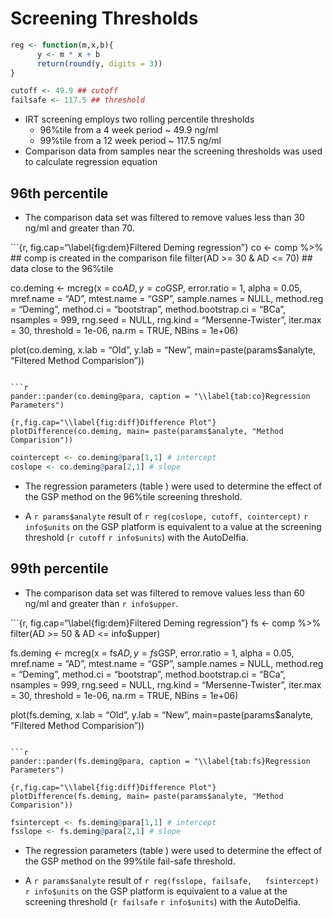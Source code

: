 # Screening Thresholds #
```r
reg <- function(m,x,b){
      y <- m * x + b
      return(round(y, digits = 3))
}

cutoff <- 49.9 ## cutoff
failsafe <- 117.5 ## threshold
```
* IRT screening employs two rolling percentile thresholds
    * 96%tile from a 4 week period ~ 49.9 ng/ml
    * 99%tile from a 12 week period ~ 117.5 ng/ml

* Comparison data from samples near the screening thresholds was used to calculate regression equation


## 96th percentile ##
* The comparison data set was filtered to remove values less than 30 ng/ml and greater than 70.

```{r, fig.cap="\\label{fig:dem}Filtered Deming regression"}
co <- comp %>% ## comp is created in the comparison file
     filter(AD >= 30 & AD <= 70)  ## data close to the 96%tile

co.deming <- mcreg(x = co$AD, y =co$GSP, error.ratio = 1, alpha = 0.05,
                     mref.name = "AD", mtest.name = "GSP", sample.names = NULL,
                     method.reg = "Deming", method.ci = "bootstrap",
                     method.bootstrap.ci = "BCa",
                     nsamples = 999, rng.seed = NULL, rng.kind = "Mersenne-Twister", iter.max = 30,
                     threshold = 1e-06, na.rm = TRUE, NBins = 1e+06)

plot(co.deming, x.lab = "Old", y.lab = "New", main=paste(params$analyte, "Filtered Method Comparision"))
```

```r
pander::pander(co.deming@para, caption = "\\label{tab:co}Regression Parameters")
```

```{r,fig.cap="\\label{fig:diff}Difference Plot"}
plotDifference(co.deming, main= paste(params$analyte, "Method Comparision"))
```

```r
cointercept <- co.deming@para[1,1] # intercept
coslope <- co.deming@para[2,1] # slope
``` 
  
* The regression parameters (table \ref{tab:co}) were used to
  determine the effect of the GSP method  on the 96%tile  screening threshold.

* A `r params$analyte` result of `r reg(coslope, cutoff, cointercept)`
  `r info$units` on the GSP platform is equivalent to a value at the
  screening threshold (`r cutoff` `r info$units`) with the AutoDelfia.
  
## 99th percentile ##

* The comparison data set was filtered to remove values less than 60 ng/ml and greater than `r info$upper`.

```{r, fig.cap="\\label{fig:dem}Filtered Deming regression"}
fs <- comp %>%
     filter(AD >= 50 & AD <= info$upper) 

fs.deming <- mcreg(x = fs$AD, y =fs$GSP, error.ratio = 1, alpha = 0.05,
                     mref.name = "AD", mtest.name = "GSP", sample.names = NULL,
                     method.reg = "Deming", method.ci = "bootstrap",
                     method.bootstrap.ci = "BCa",
                     nsamples = 999, rng.seed = NULL, rng.kind = "Mersenne-Twister", iter.max = 30,
                     threshold = 1e-06, na.rm = TRUE, NBins = 1e+06)

plot(fs.deming, x.lab = "Old", y.lab = "New", main=paste(params$analyte, "Filtered Method Comparision"))
```

```r
pander::pander(fs.deming@para, caption = "\\label{tab:fs}Regression Parameters")
```

```{r,fig.cap="\\label{fig:diff}Difference Plot"}
plotDifference(fs.deming, main= paste(params$analyte, "Method Comparision"))
```

```r
fsintercept <- fs.deming@para[1,1] # intercept
fsslope <- fs.deming@para[2,1] # slope
``` 

* The regression parameters (table \ref{tab:fs}) were used to
  determine the effect of the GSP method  on the 99%tile  fail-safe threshold.

* A `r params$analyte` result of `r reg(fsslope, failsafe,
  fsintercept)` `r info$units` on the GSP platform is equivalent to a
  value at the screening threshold (`r failsafe` `r info$units`)
  with the AutoDelfia.

\FloatBarrier

